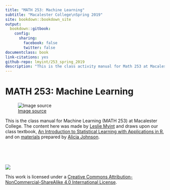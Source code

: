 ```yaml
--- 
title: "MATH 253: Machine Learning"
subtitle: "Macalester College\nSpring 2019"
site: bookdown::bookdown_site
output:
  bookdown::gitbook:
    config:
      sharing:
        facebook: false
        twitter: false
documentclass: book
link-citations: yes
github-repo: lmyint/253_spring_2019
description: "This is the class activity manual for Math 253 at Macalester College."
---
```


# MATH 253: Machine Learning {-}

![[Image source](https://cdn.redshift.autodesk.com/2016/05/Machine-Learning-hero.jpg)](images/ml_robot.jpg)


This is the class manual for Machine Learning (MATH 253) at Macalester College. The content here was made by [Leslie Myint](https://lmyint.github.io) and draws upon our class textbook, [An Introduction to Statistical Learning with Applications in R](http://www-bcf.usc.edu/~gareth/ISL/), and on [materials](https://ajohns24.github.io/253_Fall_18/index.html) prepared by [Alicia Johnson](http://aliciajohnson78.weebly.com/).

\
\
\

![](https://licensebuttons.net/l/by-nc-sa/4.0/88x31.png)

This work is licensed under a [Creative Commons Attribution-NonCommercial-ShareAlike 4.0 International License](https://creativecommons.org/licenses/by-nc-sa/4.0/).
